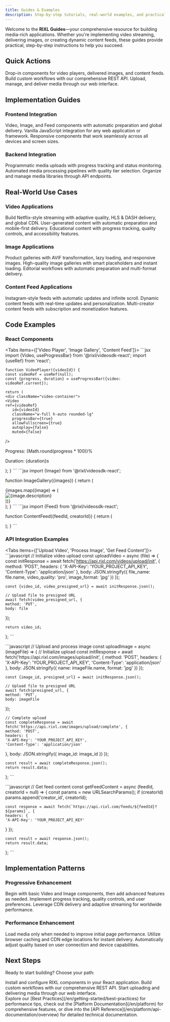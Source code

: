 ```yaml
---
title: Guides & Examples
description: Step-by-step tutorials, real-world examples, and practical implementation guides for building amazing media experiences with RIXL.
---
```




Welcome to the **RIXL Guides**—your comprehensive resource for building media-rich applications. Whether you're implementing video streaming, delivering images, or creating dynamic content feeds, these guides provide practical, step-by-step instructions to help you succeed.

## Quick Actions

<Columns cols={3}>
  <Card
    title="React Integration"
    href="/en/sdk/getting-started/overview"
    icon="layers"
  >
    Drop-in components for video players, delivered images, and content feeds.
  </Card>
  <Card
    title="API Implementation"
    href="/en/platform/api-documentation/overview"
    icon="code"
  >
    Build custom workflows with our comprehensive REST API.
  </Card>
  <Card
    title="Dashboard Workflow"
    href="/en/platform/dashboard/guide"
    icon="monitor"
  >
    Upload, manage, and deliver media through our web interface.
  </Card>
</Columns>

## Implementation Guides

### Frontend Integration

<Columns cols={3}>
  <Card title="React Components" icon="layers">
    Video, Image, and Feed components with automatic preparation and global delivery.
  </Card>
  <Card title="JavaScript SDK" icon="code">
    Vanilla JavaScript integration for any web application or framework.
  </Card>
  <Card title="Mobile Integration" icon="smartphone">
    Responsive components that work seamlessly across all devices and screen sizes.
  </Card>
</Columns>

### Backend Integration

<Columns cols={3}>
  <Card title="Upload Workflows" icon="upload">
    Programmatic media uploads with progress tracking and status monitoring.
  </Card>
  <Card title="Processing Automation" icon="workflow">
    Automated media processing pipelines with quality tier selection.
  </Card>
  <Card title="Content Management" icon="folder-open">
    Organize and manage media libraries through API endpoints.
  </Card>
</Columns>

## Real-World Use Cases

### Video Applications

<Columns cols={3}>
  <Card title="Video Streaming Platform" icon="play">
    Build Netflix-style streaming with adaptive quality, HLS & DASH delivery, and global CDN.
  </Card>
  <Card title="Social Media App" icon="users">
    User-generated content with automatic preparation and mobile-first delivery.
  </Card>
  <Card title="E-learning Platform" icon="book-open">
    Educational content with progress tracking, quality controls, and accessibility features.
  </Card>
</Columns>

### Image Applications

<Columns cols={3}>
  <Card title="E-commerce Store" icon="shopping-cart">
    Product galleries with AVIF transformation, lazy loading, and responsive images.
  </Card>
  <Card title="Portfolio Website" icon="camera">
    High-quality image galleries with smart placeholders and instant loading.
  </Card>
  <Card title="Content Management" icon="file-text">
    Editorial workflows with automatic preparation and multi-format delivery.
  </Card>
</Columns>

### Content Feed Applications

<Columns cols={3}>
  <Card title="Social Feed" icon="activity">
    Instagram-style feeds with automatic updates and infinite scroll.
  </Card>
  <Card title="News Platform" icon="newspaper">
    Dynamic content feeds with real-time updates and personalization.
  </Card>
  <Card title="Creator Platform" icon="star">
    Multi-creator content feeds with subscription and monetization features.
  </Card>
</Columns>

## Code Examples

### React Components

<Tabs items={['Video Player', 'Image Gallery', 'Content Feed']}>
  <Tab value="Video Player">
    ```jsx
    import {Video, useProgressBar} from '@rixl/videosdk-react';
    import {useRef} from 'react';

    function VideoPlayer({videoId}) {
    const videoRef = useRef(null);
    const {progress, duration} = useProgressBar({video: videoRef.current});

    return (
    <div className="video-container">
    <Video
    ref={videoRef}
       id={videoId}
       className="w-full h-auto rounded-lg"
       progressBar={true}
       allowFullscreen={true}
       autoplay={false}
       muted={false}
  />
  <div className="video-info">
    <p>Progress: {Math.round(progress * 100)}%</p>
    <p>Duration: {duration}s</p>
  </div>
</div>
);
}
```
</Tab>

<Tab value="Image Gallery">
  ```jsx
  import {Image} from '@rixl/videosdk-react';

  function ImageGallery({images}) {
  return (
  <div className="grid grid-cols-2 md:grid-cols-3 lg:grid-cols-4 gap-4">
{images.map((image) => (
  <div key={image.id} className="aspect-square">
  <Image
    id={image.id}
    alt={image.description}
    className="w-full h-full object-cover rounded-lg hover:scale-105 transition-transform"
    loading="lazy"
  />
</div>
))}
</div>
);
}
```
</Tab>

<Tab value="Content Feed">
  ```jsx
  import {Feed} from '@rixl/videosdk-react';

  function ContentFeed({feedId, creatorId}) {
  return (
  <div className="max-w-2xl mx-auto">
  <Feed
  feedId={feedId}
     creatorId={creatorId}
     className="w-full space-y-6"
     showHeader={true}
     enableInfiniteScroll={true}
     itemsPerPage={10}
/>
</div>
);
}
```
</Tab>
</Tabs>

### API Integration Examples

<Tabs items={['Upload Video', 'Process Image', 'Get Feed Content']}>
  <Tab value="Upload Video">
    ```javascript
    // Initialize video upload
    const uploadVideo = async (file) => {
    const initResponse = await fetch('https://api.rixl.com/videos/upload/init', {
    method: 'POST',
    headers: {
    'X-API-Key': 'YOUR_PROJECT_API_KEY',
    'Content-Type': 'application/json'
  },
    body: JSON.stringify({
    file_name: file.name,
    video_quality: 'pro',
    image_format: 'jpg'
  })
  });

    const {video_id, video_presigned_url} = await initResponse.json();

    // Upload file to presigned URL
    await fetch(video_presigned_url, {
    method: 'PUT',
    body: file
  });

    return video_id;
  };
    ```
  </Tab>

  <Tab value="Process Image">
    ```javascript
    // Upload and process image
    const uploadImage = async (imageFile) => {
    // Initialize upload
    const initResponse = await fetch('https://api.rixl.com/images/upload/init', {
    method: 'POST',
    headers: {
    'X-API-Key': 'YOUR_PROJECT_API_KEY',
    'Content-Type': 'application/json'
  },
    body: JSON.stringify({
    name: imageFile.name,
    format: 'jpg'
  })
  });

    const {image_id, presigned_url} = await initResponse.json();

    // Upload file to presigned URL
    await fetch(presigned_url, {
    method: 'PUT',
    body: imageFile
  });

    // Complete upload
    const completeResponse = await fetch('https://api.rixl.com/images/upload/complete', {
    method: 'POST',
    headers: {
    'X-API-Key': 'YOUR_PROJECT_API_KEY',
    'Content-Type': 'application/json'
  },
    body: JSON.stringify({
    image_id: image_id
  })
  });

    const result = await completeResponse.json();
    return result.data;
  };
    ```
  </Tab>

  <Tab value="Get Feed Content">
    ```javascript
    // Get feed content
    const getFeedContent = async (feedId, creatorId = null) => {
    const params = new URLSearchParams();
    if (creatorId) params.append('creator_id', creatorId);

    const response = await fetch(`https://api.rixl.com/feeds/${feedId}?${params}`, {
    headers: {
    'X-API-Key': 'YOUR_PROJECT_API_KEY'
  }
  });

    const result = await response.json();
    return result.data;
  };
    ```
  </Tab>
</Tabs>

## Implementation Patterns

### Progressive Enhancement

<Columns cols={3}>
  <Card title="Start Simple" icon="play">
    Begin with basic Video and Image components, then add advanced features as needed.
  </Card>
  <Card title="Add Interactivity" icon="settings">
    Implement progress tracking, quality controls, and user preferences.
  </Card>
  <Card title="Scale Globally" icon="globe">
    Leverage CDN delivery and adaptive streaming for worldwide performance.
  </Card>
</Columns>

### Performance Enhancement

<Columns cols={3}>
  <Card title="Lazy Loading" icon="zap">
    Load media only when needed to improve initial page performance.
  </Card>
  <Card title="Smart Caching" icon="database">
    Utilize browser caching and CDN edge locations for instant delivery.
  </Card>
  <Card title="Adaptive Quality" icon="wifi">
    Automatically adjust quality based on user connection and device capabilities.
  </Card>
</Columns>

## Next Steps

Ready to start building? Choose your path:

<Columns cols={3}>
  <Card
    title="React SDK Setup"
    href="/en/sdk/getting-started/overview"
    icon="layers"
  >
    Install and configure RIXL components in your React application.
  </Card>
  <Card
    title="API Integration"
    href="/en/platform/api-documentation/overview"
    icon="code"
  >
    Build custom workflows with our comprehensive REST API.
  </Card>
  <Card
    title="Dashboard Upload"
    href="/en/platform/dashboard/guide"
    icon="upload"
  >
    Start uploading and delivering media through our web interface.
  </Card>
</Columns>

<div className="mt-12">
  <Callout type="tip" title="Need inspiration?">
    Explore our [Best Practices](/en/getting-started/best-practices) for performance tips, check out the [Platform
    Documentation](/en/platform) for comprehensive features, or dive into the [API
    Reference](/en/platform/api-documentation/overview) for detailed technical documentation.
  </Callout>
</div>
